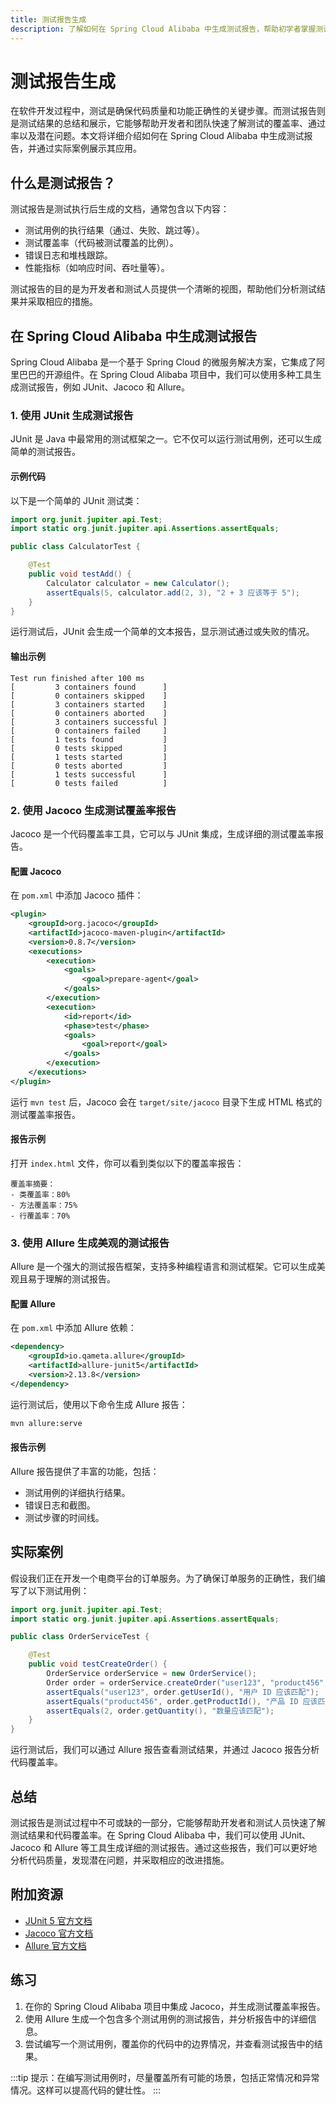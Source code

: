 ```yaml
---
title: 测试报告生成
description: 了解如何在 Spring Cloud Alibaba 中生成测试报告，帮助初学者掌握测试结果的分析与展示。
---
```


# 测试报告生成

在软件开发过程中，测试是确保代码质量和功能正确性的关键步骤。而测试报告则是测试结果的总结和展示，它能够帮助开发者和团队快速了解测试的覆盖率、通过率以及潜在问题。本文将详细介绍如何在 Spring Cloud Alibaba 中生成测试报告，并通过实际案例展示其应用。

## 什么是测试报告？

测试报告是测试执行后生成的文档，通常包含以下内容：
- 测试用例的执行结果（通过、失败、跳过等）。
- 测试覆盖率（代码被测试覆盖的比例）。
- 错误日志和堆栈跟踪。
- 性能指标（如响应时间、吞吐量等）。

测试报告的目的是为开发者和测试人员提供一个清晰的视图，帮助他们分析测试结果并采取相应的措施。

## 在 Spring Cloud Alibaba 中生成测试报告

Spring Cloud Alibaba 是一个基于 Spring Cloud 的微服务解决方案，它集成了阿里巴巴的开源组件。在 Spring Cloud Alibaba 项目中，我们可以使用多种工具生成测试报告，例如 JUnit、Jacoco 和 Allure。

### 1. 使用 JUnit 生成测试报告

JUnit 是 Java 中最常用的测试框架之一。它不仅可以运行测试用例，还可以生成简单的测试报告。

#### 示例代码

以下是一个简单的 JUnit 测试类：

```java
import org.junit.jupiter.api.Test;
import static org.junit.jupiter.api.Assertions.assertEquals;

public class CalculatorTest {

    @Test
    public void testAdd() {
        Calculator calculator = new Calculator();
        assertEquals(5, calculator.add(2, 3), "2 + 3 应该等于 5");
    }
}
```

运行测试后，JUnit 会生成一个简单的文本报告，显示测试通过或失败的情况。

#### 输出示例

```
Test run finished after 100 ms
[         3 containers found      ]
[         0 containers skipped    ]
[         3 containers started    ]
[         0 containers aborted    ]
[         3 containers successful ]
[         0 containers failed     ]
[         1 tests found           ]
[         0 tests skipped         ]
[         1 tests started         ]
[         0 tests aborted         ]
[         1 tests successful      ]
[         0 tests failed          ]
```

### 2. 使用 Jacoco 生成测试覆盖率报告

Jacoco 是一个代码覆盖率工具，它可以与 JUnit 集成，生成详细的测试覆盖率报告。

#### 配置 Jacoco

在 `pom.xml` 中添加 Jacoco 插件：

```xml
<plugin>
    <groupId>org.jacoco</groupId>
    <artifactId>jacoco-maven-plugin</artifactId>
    <version>0.8.7</version>
    <executions>
        <execution>
            <goals>
                <goal>prepare-agent</goal>
            </goals>
        </execution>
        <execution>
            <id>report</id>
            <phase>test</phase>
            <goals>
                <goal>report</goal>
            </goals>
        </execution>
    </executions>
</plugin>
```

运行 `mvn test` 后，Jacoco 会在 `target/site/jacoco` 目录下生成 HTML 格式的测试覆盖率报告。

#### 报告示例

打开 `index.html` 文件，你可以看到类似以下的覆盖率报告：

```
覆盖率摘要：
- 类覆盖率：80%
- 方法覆盖率：75%
- 行覆盖率：70%
```

### 3. 使用 Allure 生成美观的测试报告

Allure 是一个强大的测试报告框架，支持多种编程语言和测试框架。它可以生成美观且易于理解的测试报告。

#### 配置 Allure

在 `pom.xml` 中添加 Allure 依赖：

```xml
<dependency>
    <groupId>io.qameta.allure</groupId>
    <artifactId>allure-junit5</artifactId>
    <version>2.13.8</version>
</dependency>
```

运行测试后，使用以下命令生成 Allure 报告：

```bash
mvn allure:serve
```

#### 报告示例

Allure 报告提供了丰富的功能，包括：
- 测试用例的详细执行结果。
- 错误日志和截图。
- 测试步骤的时间线。

## 实际案例

假设我们正在开发一个电商平台的订单服务。为了确保订单服务的正确性，我们编写了以下测试用例：

```java
import org.junit.jupiter.api.Test;
import static org.junit.jupiter.api.Assertions.assertEquals;

public class OrderServiceTest {

    @Test
    public void testCreateOrder() {
        OrderService orderService = new OrderService();
        Order order = orderService.createOrder("user123", "product456", 2);
        assertEquals("user123", order.getUserId(), "用户 ID 应该匹配");
        assertEquals("product456", order.getProductId(), "产品 ID 应该匹配");
        assertEquals(2, order.getQuantity(), "数量应该匹配");
    }
}
```

运行测试后，我们可以通过 Allure 报告查看测试结果，并通过 Jacoco 报告分析代码覆盖率。

## 总结

测试报告是测试过程中不可或缺的一部分，它能够帮助开发者和测试人员快速了解测试结果和代码覆盖率。在 Spring Cloud Alibaba 中，我们可以使用 JUnit、Jacoco 和 Allure 等工具生成详细的测试报告。通过这些报告，我们可以更好地分析代码质量，发现潜在问题，并采取相应的改进措施。

## 附加资源

- [JUnit 5 官方文档](https://junit.org/junit5/docs/current/user-guide/)
- [Jacoco 官方文档](https://www.jacoco.org/jacoco/trunk/doc/)
- [Allure 官方文档](https://docs.qameta.io/allure/)

## 练习

1. 在你的 Spring Cloud Alibaba 项目中集成 Jacoco，并生成测试覆盖率报告。
2. 使用 Allure 生成一个包含多个测试用例的测试报告，并分析报告中的详细信息。
3. 尝试编写一个测试用例，覆盖你的代码中的边界情况，并查看测试报告中的结果。

:::tip
提示：在编写测试用例时，尽量覆盖所有可能的场景，包括正常情况和异常情况。这样可以提高代码的健壮性。
:::